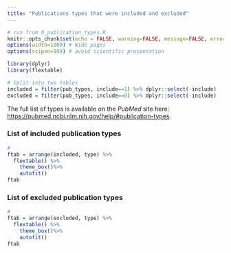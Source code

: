 ---
title: "Publications types that were included and excluded"
---

```{r, include=FALSE}
# run from 0_publication_types.R
knitr::opts_chunk$set(echo = FALSE, warning=FALSE, message=FALSE, error=FALSE, comment='', dpi=400)
options(width=1000) # Wide pages
options(scipen=999) # avoid scientific presentation

library(dplyr)
library(flextable)

# Split into two tables
included = filter(pub_types, include==1) %>% dplyr::select(-include)
excluded = filter(pub_types, include==0) %>% dplyr::select(-include)
```

The full list of types is available on the _PubMed_ site here: [https://pubmed.ncbi.nlm.nih.gov/help/#publication-types](https://pubmed.ncbi.nlm.nih.gov/help/#publication-types).

### List of included publication types

```{r}
#
ftab = arrange(included, type) %>%
  flextable() %>%
	theme_box()%>%
	autofit()
ftab
```

### List of excluded publication types

```{r}
#
ftab = arrange(excluded, type) %>%
  flextable() %>%
	theme_box()%>%
	autofit()
ftab
```

